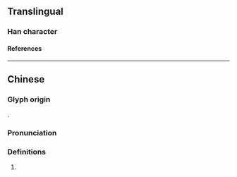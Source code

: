 {{character info/new}}
==Translingual==

===Han character===
{{Han char|rn=85|rad=水|as=07|sn=10|four=33152|canj=EJHQ|ids=⿰氵牢}}

====References====
{{Han ref|kx=0625.130|dkj=17502|dj=1023.100|hdz=31634.050|uh=6D76}}

----

==Chinese==
{{zh-forms}}

===Glyph origin===
{{Han compound|水|alt1=氵|牢|ls=psc|c1=s|c2=p|t1=water}}.

===Pronunciation===
{{zh-pron
|m=láo
|c=lou4
|cat=
}}

===Definitions===
{{zh-hanzi}}

# {{zh-only|浶浪}}